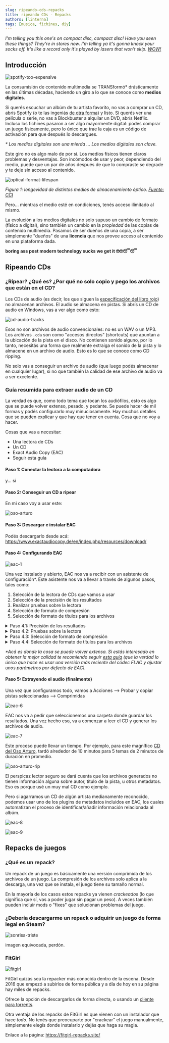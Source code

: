 ```yaml
---
slug: ripeando-cds-repacks
title: ripeando CDs - Repacks
authors: [linterna]
tags: [musica, fichines, diy]
---
```


_I'm telling you this one's on compact disc, compact disc! Have you seen these
things? They're in stores now. I'm telling ya it's gonna knock your socks off.
It's like a record only it's played by lasers that won't skip.
[WOW!](https://youtu.be/B-8EORB783c?t=1476)_

<!-- truncate -->

## Introducción

![spotify-too-expensive](spotify-too-expensive.jpg)

La consumisión de contenido multimedia se TRANSformó\* drásticamente en las
últimas décadas, haciendo un giro a lo que se conoce como **medios digitales**.

Si querés escuchar un albúm de tu artista favorito, no vas a comprar un CD,
abrís Spotify (o te las ingeniás
[de otra forma](https://linternita.com/blog/no-more-programmers-soulseek#soulseek))
y listo. Si querés ver una película o serie, no vas a Blockbuster a alquilar un
DVD, abrís Netflix. Incluso los fichines pasaron a ser algo mayormente digital:
podes comprar un juego físicamente, pero lo único que trae la caja es un código
de activación para que después lo descargues.

_\* Los medios digitales son una mierda ... Los medios digitales son clave._

Este giro no es algo malo de por sí. Los medios físicos tienen claros problemas
y desventajas. Son incómodos de usar y peor, dependiendo del medio, puede que un
par de años después de que lo compraste se degrade y te deje sin acceso al
contenido.

![optical-format-lifespan](optical-format-lifespan.png)

_Figura 1: longevidad de distintos medios de almacenamiento óptico.
[Fuente: CCI](https://www.canada.ca/en/conservation-institute/services/conservation-preservation-publications/canadian-conservation-institute-notes/longevity-recordable-cds-dvds.html)_

Pero... mientras el medio esté en condiciones, tenés acceso ilimitado al mismo.

La evolución a los medios digitales no solo supuso un cambio de formato (físico
a digital), sino también un cambio en la _propiedad_ de las copias de contenido
multimedia. Pasamos de ser dueños de una copia, a ser simplemente "dueños" de
una **licencia** que nos provee acceso al contenido en una plataforma dada.

**boring ass post modern technology sucks we get it 🙄🙄😴😴**

## Ripeando CDs

### ¿Ripear? ¿Qué es? ¿Por qué no solo copio y pego los archivos que están en el CD?

Los CDs de audio (es decir, los que siguen la
[especificación del libro rojo](https://en.wikipedia.org/wiki/Compact_Disc_Digital_Audio))
no almacenan archivos. El audio se almacena en pistas. Si abrís un CD de audio
en Windows, vas a ver algo como esto:

![cd-audio-tracks](cd-audio-tracks.png)

Esos no son archivos de audio convencionales: no es un WAV o un MP3. Los
archivos `.cda` son como "accesos directos" (shortcuts) que apuntan a la
ubicación de la pista en el disco. No contienen sonido alguno, por lo tanto,
necesitás una forma que realmente extraiga el sonido de la pista y lo almacene
en un archivo de audio. Esto es lo que se conoce como CD ripping.

No solo vas a conseguir un archivo de audio (que luego podés almacenar en
cualquier lugar), si no que también la calidad de ese archivo de audio va a ser
excelente.

### Guía resumida para extraer audio de un CD

La verdad es que, como todo tema que tocan los audiófilos, esto es algo que se
puede volver extenso, pesado, y pedante. Se puede hacer de mil formas y podés
configurarlo muy minuciosamente. Hay muchos detalles que se pueden explicar y
que hay que tener en cuenta. Cosa que no voy a hacer.

Cosas que vas a necesitar:

- Una lectora de CDs
- Un CD
- Exact Audio Copy (EAC)
- Seguir esta guía

#### Paso 1: Conectar la lectora a la computadora

y... si

#### Paso 2: Conseguir un CD a ripear

En mi caso voy a usar este:

![oso-arturo](oso-arturo.png)

#### Paso 3: Descargar e instalar EAC

Podés descargarlo desde acá:
https://www.exactaudiocopy.de/en/index.php/resources/download/

#### Paso 4: Configurando EAC

![eac-1](eac-1.png)

Una vez instalado y abierto, EAC nos va a recibir con un asistente de
configuración\*. Este asistente nos va a llevar a través de algunos pasos, tales
como:

1. Selección de la lectora de CDs que vamos a usar
1. Selección de la precisión de los resultados
1. Realizar pruebas sobre la lectora
1. Selección de formato de compresión
1. Selección de formato de títulos para los archivos

<details>
<summary>Paso 4.1: Precisión de los resultados</summary>

![eac-2](eac-2.png)

Seleccionar prefiero resultados precisos. Esto va a hacer que la extracción de
audio tarde más, pero vamos a obtener una mejor calidad de la misma.

</details>

<details>
<summary>Paso 4.2: Pruebas sobre la lectora</summary>

![eac-3](eac-3.png)

Lo único que voy a decir sobre este paso es que no uses un CD rayado, tal cual
indica el asistente.

![cd-rayado](cd-rayado.png)

</details>

<details>
<summary>Paso 4.3: Selección de formato de compresión</summary>

![eac-4](eac-4.png)

Podemos elegir distintos formatos de compresión. EAC viene con algunos
incorporados por defecto, pero si ninguno de esos nos conviene, se pueden
modificar libremente.

En este caso recomiendo optar por MP3. O FLAC, si sos un pesado obsesionado con
la calidad.

</details>

<details>
<summary>Paso 4.4: Selección de formato de títulos para los archivos</summary>

![eac-5](eac-5.png)

Acá podemos elegir cómo queremos que sean los títulos de los archivos de audio
que se generen. Elegí el que más te guste.

</details>

_\*Acá es donde la cosa se puede volver extensa. Si estás interesado en obtener
la mejor calidad te recomiendo seguir
[esta guía](https://wiki.hydrogenaud.io/index.php?title=EAC_and_FLAC) (que la
verdad lo único que hace es usar una versión más reciente del códec FLAC y
ajustar unos parámetros por defecto de EAC)._

#### Paso 5: Extrayendo el audio (finalmente)

Una vez que configuramos todo, vamos a Acciones --> Probar y copiar pistas
seleccionadas --> Comprimidas

![eac-6](eac-6.png)

EAC nos va a pedir que seleccionemos una carpeta donde guardar los resultados.
Una vez hecho eso, va a comenzar a leer el CD y generar los archivos de audio.

![eac-7](eac-7.png)

Este proceso puede llevar un tiempo. Por ejemplo, para este magnífico
[CD del Oso Arturo](https://www.youtube.com/watch?v=cMcil86djDg), tardó
alrededor de 10 minutos para 5 temas de 2 minutos de duración en promedio.

![oso-arturo-rip](oso-arturo-rip.png)

El perspicaz lector seguro se dará cuenta que los archivos generados no tienen
información alguna sobre autor, título de la pista, u otros metadatos. Eso es
porque usé un muy mal CD como ejemplo.

Pero si agarramos un CD de algún artista medianamente reconocido, podemos usar
uno de los plugins de metadatos incluidos en EAC, los cuales automatizan el
proceso de identificar/añadir información relacionada al albúm.

![eac-8](eac-8.png)

![eac-9](eac-9.png)

## Repacks de juegos

### ¿Qué es un repack?

Un repack de un juego es básicamente una versión comprimida de los archivos de
un juego. La compresión de los archivos solo aplica a la descarga, una vez que
se instala, el juego tiene su tamaño normal.

En la mayoría de los casos estos repacks ya vienen _crackeados_ (lo que
significa que sí, vas a poder jugar sin pagar un peso). A veces también pueden
incluir mods o "fixes" que solucionan problemas del juego.

### ¿Debería descargarme un repack o adquirir un juego de forma legal en Steam?

![sonrisa-triste](sonrisa-triste.png)

imagen equivocada, perdón.

### FitGirl

![fitgirl](fitgirl.jpg)

FitGirl quizás sea la repacker más conocida dentro de la escena. Desde 2016 que
empezó a subirlos de forma pública y a día de hoy en su página hay miles de
repacks.

Ofrece la opción de descargarlos de forma directa, o usando un
[cliente para torrents](https://linternita.com/blog/tecnologia-actual-torrents#c%C3%B3mo-descargar-pel%C3%ADculas-y-series-usando-qbittorrent).

Otra ventaja de los repacks de FitGirl es que vienen con un instalador que hace
_todo_. No tenés que preocuparte por "crackear" el juego manualmente,
simplemente elegís donde instalarlo y dejás que haga su magia.

Enlace a la página: https://fitgirl-repacks.site/
